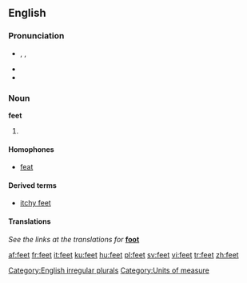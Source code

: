 ==English==

{{rank|2|open|therefore|327|feet|lay|along|four}}

===Pronunciation===
*{{AHD|fēt}}, {{IPA|/fiːt/}}, {{SAMPA|/fi:t/}}
*{{audio|en-us-feet.ogg|Audio (US)}}
*{{rhymes|iːt}}

===Noun===
'''feet''' {{p}}
# {{irregular plural of|foot}}

====Homophones====
*[[feat]]

====Derived terms====
*[[itchy feet]]

====Translations====
''See the links at the translations for'' '''[[foot]]'''
<!--Note: we don't give translations of inflected forms as these can vary with sense. They should be given at the foreign words (eg, French translations of "foot" can be found by following the links in the French entries of the translation tables at "foot") so information is not duplicated, thereby avoiding inconsistent information when changes are made to one copy but not to the other-->

[[Category:English irregular plurals]]
[[Category:Units of measure]]

[[af:feet]]
[[fr:feet]]
[[it:feet]]
[[ku:feet]]
[[hu:feet]]
[[pl:feet]]
[[sv:feet]]
[[vi:feet]]
[[tr:feet]]
[[zh:feet]]